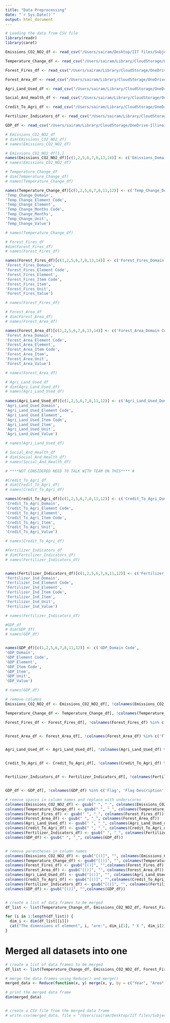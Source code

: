 ```yaml
---
title: "Data Preprocessing"
date: "`r Sys.Date()`"
output: html_document
---
```


```r
# Loading the data from CSV file
library(readr)
library(caret)

Emissions_CO2_NO2_df <- read_csv("/Users/sairam/Desktop/IIT files/Subjects/DPA CSP 571/Project Datasets/Emissions_CO2_NO2.csv")

Temperature_Change_df <- read_csv("/Users/sairam/Library/CloudStorage/OneDrive-IllinoisInstituteofTechnology/DPA Project/Project Datasets/Temperature Change.csv")

Forest_Fires_df <- read_csv("/Users/sairam/Library/CloudStorage/OneDrive-IllinoisInstituteofTechnology/DPA Project/Project Datasets/Forest Fires.csv")

Forest_Area_df <- read_csv("/Users/sairam/Library/CloudStorage/OneDrive-IllinoisInstituteofTechnology/DPA Project/Project Datasets/Forest Area.csv")

Agri_Land_Used_df <- read_csv("/Users/sairam/Library/CloudStorage/OneDrive-IllinoisInstituteofTechnology/DPA Project/Project Datasets/Land usage (agriculture and forest)_EN.csv")

Social_And_Health_df <- read_csv("/Users/sairam/Library/CloudStorage/OneDrive-IllinoisInstituteofTechnology/DPA Project/Project Datasets/Social and health data.csv")

Credit_To_Agri_df <- read_csv("/Users/sairam/Library/CloudStorage/OneDrive-IllinoisInstituteofTechnology/DPA Project/Project Datasets/Credit to Agriculture.csv")

Fertilizer_Indicators_df <- read_csv("/Users/sairam/Library/CloudStorage/OneDrive-IllinoisInstituteofTechnology/DPA Project/Project Datasets/Fertilizer Indicators Dataset.csv")

GDP_df <- read_csv("/Users/sairam/Library/CloudStorage/OneDrive-IllinoisInstituteofTechnology/DPA Project/Project Datasets/GDP dataset.csv")

```


```r
# Emissions_CO2_NO2_df
# dim(Emissions_CO2_NO2_df)
# names(Emissions_CO2_NO2_df)

# Emissions_CO2_NO2_df[1,]
names(Emissions_CO2_NO2_df)[c(1,2,5,6,7,8,13,14)] <- c('Emissions_Domain Code', 'Emissions_Domain', 'Emissions_Element Code', 'Emissions_Element', 'Emissions_Item Code', 'Emissions_Item', 'Emissions_Unit', 'Emissions_Value')
# names(Emissions_CO2_NO2_df)
```
```r
# Temperature_Change_df
# dim(Temperature_Change_df)
# names(Temperature_Change_df)

names(Temperature_Change_df)[c(1,2,5,6,7,8,11,12)] <- c('Temp_Change_Domain Code',
'Temp_Change_Domain',
'Temp_Change_Element Code',
'Temp_Change_Element',
'Temp_Change_Months Code',
'Temp_Change_Months',
'Temp_Change_Unit',
'Temp_Change_Value')

# names(Temperature_Change_df)
```

```r
# Forest_Fires_df
#dim(Forest_Fires_df)
# names(Forest_Fires_df)

names(Forest_Fires_df)[c(1,2,5,6,7,8,13,14)] <- c('Forest_Fires_Domain Code',
'Forest_Fires_Domain',
'Forest_Fires_Element Code',
'Forest_Fires_Element',
'Forest_Fires_Item Code',
'Forest_Fires_Item',
'Forest_Fires_Unit',
'Forest_Fires_Value')

# names(Forest_Fires_df)
```

```r
# Forest_Area_df
# dim(Forest_Area_df)
# names(Forest_Area_df)

names(Forest_Area_df)[c(1,2,5,6,7,8,13,14)] <- c('Forest_Area_Domain Code',
'Forest_Area_Domain',
'Forest_Area_Element Code',
'Forest_Area_Element',
'Forest_Area_Item Code',
'Forest_Area_Item',
'Forest_Area_Unit',
'Forest_Area_Value')

# names(Forest_Area_df)
```

```r
# Agri_Land_Used_df
# dim(Agri_Land_Used_df)
# names(Agri_Land_Used_df)
 
names(Agri_Land_Used_df)[c(1,2,5,6,7,8,11,12)] <- c('Agri_Land_Used_Domain Code',
'Agri_Land_Used_Domain',
'Agri_Land_Used_Element Code',
'Agri_Land_Used_Element',
'Agri_Land_Used_Item Code',
'Agri_Land_Used_Item',
'Agri_Land_Used_Unit',
'Agri_Land_Used_Value')

# names(Agri_Land_Used_df)
```

```r
# Social_And_Health_df
# dim(Social_And_Health_df)
# names(Social_And_Health_df)

# ****NOT CONSIDERED NEED TO TALK WITH TEAM ON THIS**** #
```

```r
#Credit_To_Agri_df
# dim(Credit_To_Agri_df)
# names(Credit_To_Agri_df)

names(Credit_To_Agri_df)[c(1,2,5,6,7,8,11,12)] <- c('Credit_To_Agri_Domain Code',
'Credit_To_Agri_Domain',
'Credit_To_Agri_Element Code',
'Credit_To_Agri_Element',
'Credit_To_Agri_Item Code',
'Credit_To_Agri_Item',
'Credit_To_Agri_Unit',
'Credit_To_Agri_Value')

# names(Credit_To_Agri_df)
```

```r
#Fertilizer_Indicators_df
# dim(Fertilizer_Indicators_df)
# names(Fertilizer_Indicators_df)


names(Fertilizer_Indicators_df)[c(1,2,5,6,7,8,11,12)] <- c('Fertilizer_Ind_Domain Code',
'Fertilizer_Ind_Domain',
'Fertilizer_Ind_Element Code',
'Fertilizer_Ind_Element',
'Fertilizer_Ind_Item Code',
'Fertilizer_Ind_Item',
'Fertilizer_Ind_Unit',
'Fertilizer_Ind_Value')

# names(Fertilizer_Indicators_df)
```

```r
#GDP_df
# dim(GDP_df)
# names(GDP_df)


names(GDP_df)[c(1,2,5,6,7,8,11,12)] <- c('GDP_Domain Code',
'GDP_Domain',
'GDP_Element Code',
'GDP_Element',
'GDP_Item Code',
'GDP_Item',
'GDP_Unit',
'GDP_Value')

# names(GDP_df)
```

```r

# remove columns
Emissions_CO2_NO2_df <- Emissions_CO2_NO2_df[, !colnames(Emissions_CO2_NO2_df) %in% c('Flag', 'Flag Description', 'Note', 'Year Code', 'Source Code', 'Source')]

Temperature_Change_df <- Temperature_Change_df[, !colnames(Temperature_Change_df) %in% c('Flag', 'Flag Description', 'Note', 'Year Code', 'Source Code', 'Source')]

Forest_Fires_df <- Forest_Fires_df[, !colnames(Forest_Fires_df) %in% c('Flag', 'Flag Description', 'Note', 'Year Code', 'Source Code', 'Source')]


Forest_Area_df <- Forest_Area_df[, !colnames(Forest_Area_df) %in% c('Flag', 'Flag Description', 'Note', 'Year Code', 'Source Code', 'Source')]


Agri_Land_Used_df <- Agri_Land_Used_df[, !colnames(Agri_Land_Used_df) %in% c('Flag', 'Flag Description', 'Note', 'Year Code', 'Source Code', 'Source')]


Credit_To_Agri_df <- Credit_To_Agri_df[, !colnames(Credit_To_Agri_df) %in% c('Flag', 'Flag Description', 'Note', 'Year Code', 'Source Code', 'Source')]


Fertilizer_Indicators_df <- Fertilizer_Indicators_df[, !colnames(Fertilizer_Indicators_df) %in% c('Flag', 'Flag Description', 'Note', 'Year Code', 'Source Code', 'Source')]


GDP_df <- GDP_df[, !colnames(GDP_df) %in% c('Flag', 'Flag Description', 'Note', 'Year Code', 'Source Code', 'Source')]


```



```r

# remove spaces in column names and replace with underscores
colnames(Emissions_CO2_NO2_df) <- gsub(" ", "_", colnames(Emissions_CO2_NO2_df))
colnames(Temperature_Change_df) <- gsub(" ", "_", colnames(Temperature_Change_df))
colnames(Forest_Fires_df) <- gsub(" ", "_", colnames(Forest_Fires_df))
colnames(Forest_Area_df) <- gsub(" ", "_", colnames(Forest_Area_df))
colnames(Agri_Land_Used_df) <- gsub(" ", "_", colnames(Agri_Land_Used_df))
colnames(Credit_To_Agri_df) <- gsub(" ", "_", colnames(Credit_To_Agri_df))
colnames(Fertilizer_Indicators_df) <- gsub(" ", "_", colnames(Fertilizer_Indicators_df))
colnames(GDP_df) <- gsub(" ", "_", colnames(GDP_df))


# remove parentheses in column names
colnames(Emissions_CO2_NO2_df) <- gsub("[()]", "", colnames(Emissions_CO2_NO2_df))
colnames(Temperature_Change_df) <- gsub("[()]", "", colnames(Temperature_Change_df))
colnames(Forest_Fires_df) <- gsub("[()]", "",colnames(Forest_Fires_df))
colnames(Forest_Area_df) <- gsub("[()]", "", colnames(Forest_Area_df))
colnames(Agri_Land_Used_df) <- gsub("[()]", "", colnames(Agri_Land_Used_df))
colnames(Credit_To_Agri_df) <- gsub("[()]", "",colnames(Credit_To_Agri_df))
colnames(Fertilizer_Indicators_df) <- gsub("[()]", "", colnames(Fertilizer_Indicators_df))
colnames(GDP_df) <- gsub("[()]", "",colnames(GDP_df))



```

```r
# create a list of data frames to be merged
df_list <- list(Temperature_Change_df, Emissions_CO2_NO2_df, Forest_Fires_df, Forest_Area_df, Agri_Land_Used_df, Credit_To_Agri_df, Fertilizer_Indicators_df, GDP_df)

for (i in 1:length(df_list)) {
  dim_i <- dim(df_list[[i]])
  cat("The dimensions of element", i, "are:", dim_i[1], " X ", dim_i[2], " \n")
}


```

# Merged all datasets into one
```r

# create a list of data frames to be merged
df_list <- list(Temperature_Change_df, Emissions_CO2_NO2_df, Forest_Fires_df, Forest_Area_df, Agri_Land_Used_df, Credit_To_Agri_df, Fertilizer_Indicators_df, GDP_df)

# merge the data frames using Reduce() and merge()
merged_data <- Reduce(function(x, y) merge(x, y, by = c("Year", "Area", "Area_Code_M49")), df_list)

# print the merged data frame
dim(merged_data)



```

```r

# create a CSV file from the merged data frame
# write.csv(merged_data, file = "/Users/sairam/Desktop/IIT files/Subjects/DPA CSP 571/merged_data.csv", row.names = FALSE)

```